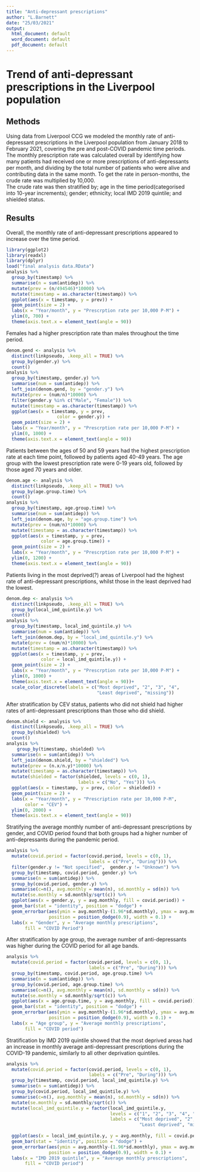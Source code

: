 ---
title: "Anti-depressant prescriptions"
author: "L.Barnett"
date: "25/03/2021"
output:
  html_document: default
  word_document: default
  pdf_document: default
---

# Trend of anti-depressant prescriptions in the Liverpool population


## Methods
Using data from Liverpool CCG we modeled the monthly rate of anti-depressant prescriptions in the Liverpool population from January 2018 to February 2021, covering the pre and post-COVID pandemic time periods.
The monthly prescription rate was calculated overall by identifying how many patients had received one or more prescriptions of anti-depressants per month, and dividing by the total number of patients who were alive and contributing data in the same month. To get the rate in person-months, the crude rate was multiplied by 10,000.  
The crude rate was then stratified by; age in the time period(categorised into 10-year increments); gender; ethnicity; local IMD 2019 quintile; and shielded status.  


## Results  
Overall, the monthly rate of anti-depressant prescriptions appeared to increase over the time period.


```{r pressure, echo=FALSE, message = FALSE}
library(ggplot2)
library(readxl)
library(dplyr)
load("final analysis data.RData")
analysis %>%
  group_by(timestamp) %>%
  summarise(n = sum(antidep)) %>%
  mutate(prev = (n/494546)*10000) %>%
  mutate(timestamp = as.character(timestamp)) %>%
  ggplot(aes(x = timestamp, y = prev)) +
  geom_point(size = 2) +
  labs(x = "Year/month", y = "Prescrption rate per 10,000 P-M") +
  ylim(0, 700) +
  theme(axis.text.x = element_text(angle = 90))
```

 
Females had a higher prescription rate than males throughout the time period.  


```{r, echo = FALSE}
denom.gend <- analysis %>%
  distinct(linkpseudo, .keep_all = TRUE) %>%
  group_by(gender.y) %>%
  count()
analysis %>%
  group_by(timestamp, gender.y) %>%
  summarise(num = sum(antidep)) %>%
  left_join(denom.gend, by = "gender.y") %>%
  mutate(prev = (num/n)*10000) %>%
  filter(gender.y %in% c("Male", "Female")) %>%
  mutate(timestamp = as.character(timestamp)) %>%
  ggplot(aes(x = timestamp, y = prev,
                   color = gender.y)) +
  geom_point(size = 2) +
  labs(x = "Year/month", y = "Prescrption rate per 10,000 P-M") +
  ylim(0, 1000) +
  theme(axis.text.x = element_text(angle = 90))
```


Patients between the ages of 50 and 59 years had the highest prescription rate at each time point, followed by patients aged 40-49 years. The age group with the lowest prescription rate were 0-19 years old, followed by those aged 70 years and older.


``` {r, echo = FALSE}
denom.age <- analysis %>%
  distinct(linkpseudo, .keep_all = TRUE) %>%
  group_by(age.group.time) %>%
  count()
analysis %>%
  group_by(timestamp, age.group.time) %>%
  summarise(num = sum(antidep)) %>%
  left_join(denom.age, by = "age.group.time") %>%
  mutate(prev = (num/n)*10000) %>%
  mutate(timestamp = as.character(timestamp)) %>%
  ggplot(aes(x = timestamp, y = prev,
             color = age.group.time)) +
  geom_point(size = 2) +
  labs(x = "Year/month", y = "Prescrption rate per 10,000 P-M") +
  ylim(0, 1200) +
  theme(axis.text.x = element_text(angle = 90))
```


Patients living in the most deprived(?) areas of Liverpool had the highest rate of anti-depressant prescriptions, whilst those in the least deprived had the lowest.


``` {r, echo=FALSE}
denom.dep <- analysis %>%
  distinct(linkpseudo, .keep_all = TRUE) %>%
  group_by(local_imd_quintile.y) %>%
  count()
analysis %>%
  group_by(timestamp, local_imd_quintile.y) %>%
  summarise(num = sum(antidep)) %>%
  left_join(denom.dep, by = "local_imd_quintile.y") %>%
  mutate(prev = (num/n)*10000) %>%
  mutate(timestamp = as.character(timestamp)) %>%
  ggplot(aes(x = timestamp, y = prev,
             color = local_imd_quintile.y)) +
  geom_point(size = 2) +
  labs(x = "Year/month", y = "Prescrption rate per 10,000 P-M") +
  ylim(0, 1000) +
  theme(axis.text.x = element_text(angle = 90))+
  scale_color_discrete(labels = c("Most deprived", "2", "3", "4", 
                                  "Least deprived", "missing"))

```


After stratification by CEV status, patients who did not shield had higher rates of anti-depressant prescriptions than those who did shield.


``` {r, echo = FALSE}
denom.shield <- analysis %>%
  distinct(linkpseudo, .keep_all = TRUE) %>%
  group_by(shielded) %>%
  count()
analysis %>%
    group_by(timestamp, shielded) %>%
  summarise(n = sum(antidep)) %>%
  left_join(denom.shield, by = "shielded") %>%
  mutate(prev = (n.x/n.y)*10000) %>%
  mutate(timestamp = as.character(timestamp)) %>%
  mutate(shielded = factor(shielded, levels = c(0, 1), 
                           labels = c("No", "Yes"))) %>%
  ggplot(aes(x = timestamp, y = prev, color = shielded)) +
  geom_point(size = 2) +
  labs(x = "Year/month", y = "Prescription rate per 10,000 P-M",
       color = "CEV") +
  ylim(0, 2000) +
  theme(axis.text.x = element_text(angle = 90))
```


Stratifying the average monthly number of anti-depressant prescriptions by gender, and COVID period found that both groups had a higher number of anti-depressants during the pandemic period.


``` {r, echo = FALSE}
analysis %>%
  mutate(covid.period = factor(covid.period, levels = c(0, 1),
                               labels = c("Pre", "During"))) %>%
  filter(gender.y != "Not specified",  gender.y != "Unknown") %>%
  group_by(timestamp, covid.period, gender.y) %>%
  summarise(n = sum(antidep)) %>%
  group_by(covid.period, gender.y) %>%
  summarise(c=n(), avg.monthly = mean(n), sd.monthly = sd(n)) %>%
  mutate(se.monthly = sd.monthly/sqrt(c)) %>%
  ggplot(aes(x = gender.y, y = avg.monthly, fill = covid.period)) +
  geom_bar(stat = "identity", position = "dodge") +
  geom_errorbar(aes(ymin = avg.monthly-(1.96*sd.monthly), ymax = avg.monthly+(1.96*sd.monthly)),
                position = position_dodge(0.9), width = 0.1) +
  labs(x = "Gender", y = "Average monthly prescriptions", 
       fill = "COVID Period")
```


After stratification by age group, the average number of anti-depressants was higher during the COVID period for all age bands.

``` {r, echo = FALSE}
analysis %>%
  mutate(covid.period = factor(covid.period, levels = c(0, 1),
                               labels = c("Pre", "During"))) %>%
  group_by(timestamp, covid.period, age.group.time) %>%
  summarise(n = sum(antidep)) %>%
  group_by(covid.period, age.group.time) %>%
  summarise(c=n(), avg.monthly = mean(n), sd.monthly = sd(n)) %>%
  mutate(se.monthly = sd.monthly/sqrt(c)) %>%
  ggplot(aes(x = age.group.time, y = avg.monthly, fill = covid.period)) +
  geom_bar(stat = "identity", position = "dodge") +
  geom_errorbar(aes(ymin = avg.monthly-(1.96*sd.monthly), ymax = avg.monthly+(1.96*sd.monthly)),
                position = position_dodge(0.9), width = 0.1) +
  labs(x = "Age group", y = "Average monthly prescriptions",
       fill = "COVID period")
```


Stratification by IMD 2019 quintile showed that the most deprived areas had an increase in monthly average anti-depressant prescriptions during the COVID-19 pandemic, similarly to all other deprivation quintiles.

``` {r, echo = FALSE, message = FALSE}
analysis %>%
  mutate(covid.period = factor(covid.period, levels = c(0, 1),
                               labels = c("Pre", "During"))) %>%
  group_by(timestamp, covid.period, local_imd_quintile.y) %>%
  summarise(n = sum(antidep)) %>%
  group_by(covid.period, local_imd_quintile.y) %>%
  summarise(c=n(), avg.monthly = mean(n), sd.monthly = sd(n)) %>%
  mutate(se.monthly = sd.monthly/sqrt(c)) %>%
  mutate(local_imd_quintile.y = factor(local_imd_quintile.y, 
                                       levels = c("1", "2", "3", "4", "5", "NULL"),
                                       labels = c("Most deprived", "2", "3", "4", 
                                                  "Least deprived", "missing"))) %>%
  
  ggplot(aes(x = local_imd_quintile.y, y = avg.monthly, fill = covid.period)) +
  geom_bar(stat = "identity", position = "dodge") +
  geom_errorbar(aes(ymin = avg.monthly-(1.96*sd.monthly), ymax = avg.monthly+(1.96*sd.monthly)),
                position = position_dodge(0.9), width = 0.1) +
  labs(x = "IMD 2019 quintile", y = "Average monthly prescriptions",
       fill = "COVID period")
```


